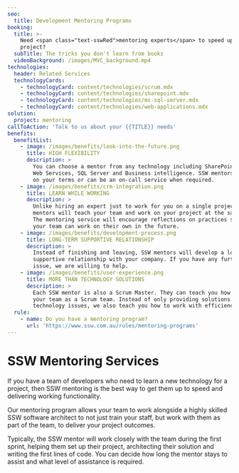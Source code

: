 ```yaml
---
seo:
  title: Development Mentoring Programs
booking:
  title: >-
    Need <span class="text-sswRed">mentoring experts</span> to speed up your
    project?
  subTitle: The tricks you don't learn from books
  videoBackground: /images/MVC_background.mp4
technologies:
  header: Related Services
  technologyCards:
    - technologyCard: content/technologies/scrum.mdx
    - technologyCard: content/technologies/sharepoint.mdx
    - technologyCard: content/technologies/ms-sql-server.mdx
    - technologyCard: content/technologies/web-applications.mdx
solution:
  project: mentoring
callToAction: 'Talk to us about your {{TITLE}} needs'
benefits:
  benefitList:
    - image: /images/benefits/look-into-the-future.png
      title: HIGH FLEXIBILITY
      description: >
        You can choose a mentor from any technology including SharePoint, .NET,
        Web Services, SQL Server and Business intelligence. SSW mentors can work
        on your terms or can be an on-call service when required.
    - image: /images/benefits/crm-integration.png
      title: LEARN WHILE WORKING
      description: >
        Unlike hiring an expert just to work for you on a single project, SSW
        mentors will teach your team and work on your project at the same time.
        The mentoring service will encourage reflections on practices so that
        your team can work on their own in the future.
    - image: /images/benefits/development-process.png
      title: LONG-TERM SUPPORTIVE RELATIONSHIP
      description: >
        Instead of finishing and leaving, SSW mentors will develop a long-term
        supportive relationship with your company. If you have any further
        issue, we are willing to help.
    - image: /images/benefits/user-experience.png
      title: MORE THAN TECHNOLOGY SOLUTIONS
      description: >
        Each SSW mentor is also a Scrum Master. They can teach you how to run
        your team as a Scrum team. Instead of only providing solutions for
        technology issues, we also teach you how to work with efficiency.
  rule:
    - name: Do you have a mentoring program?
      url: 'https://www.ssw.com.au/rules/mentoring-programs'
---
```


# SSW Mentoring Services

<VideoEmbed url="https://youtu.be/iQ0ujXPVSOc" />

If you have a team of developers who need to learn a new technology for a project, then SSW mentoring is the best way to get them up to speed and delivering working functionality.

Our mentoring program allows your team to work alongside a highly skilled SSW software architect to not just train your staff, but work with them as part of the team, to deliver your project outcomes.

Typically, the SSW mentor will work closely with the team during the first sprint, helping them set up their project, architecting their solution and writing the first lines of code. You can decide how long the mentor stays to assist and what level of assistance is required.

